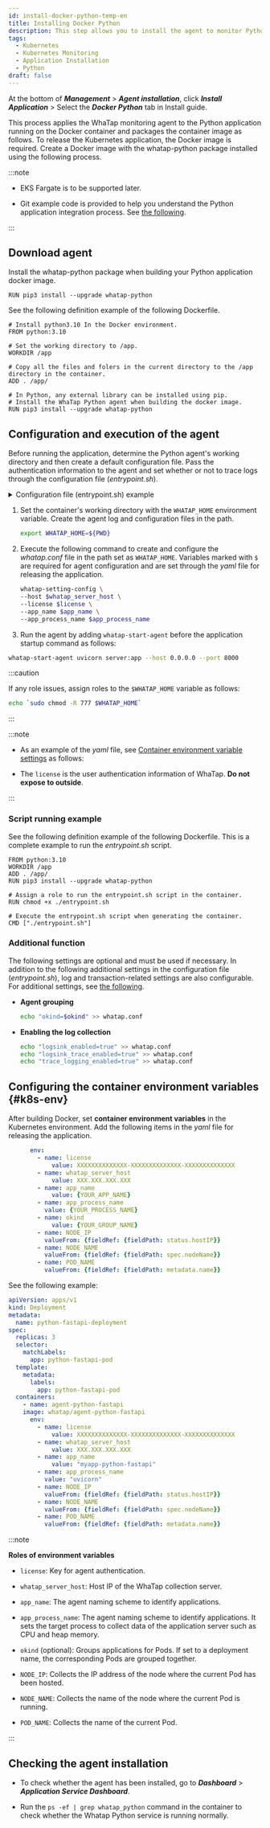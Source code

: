 ```yaml
---
id: install-docker-python-temp-en
title: Installing Docker Python
description: This step allows you to install the agent to monitor Python applications in the container.
tags:
  - Kubernetes
  - Kubernetes Monitoring
  - Application Installation
  - Python
draft: false
---
```



At the bottom of ***Management*** > ***Agent installation***, click ***Install Application*** > Select the ***Docker Python*** tab in Install guide.

This process applies the WhaTap monitoring agent to the Python application running on the Docker container and packages the container image as follows. To release the Kubernetes application, the Docker image is required. Create a Docker image with the whatap-python package installed using the following process.

:::note 

-   EKS Fargate is to be supported later. 

-   Git example code is provided to help you understand the Python application integration process. See [the following](https://github.com/whatap/kuber-apm-boilerplate/tree/main/python/fastapi).

:::

## Download agent

Install the whatap-python package when building your Python application docker image.

```docker
RUN pip3 install --upgrade whatap-python
```

See the following definition example of the following Dockerfile. 

```docker title='python ver 3.10'
# Install python3.10 In the Docker environment.
FROM python:3.10

# Set the working directory to /app.
WORKDIR /app

# Copy all the files and folers in the current directory to the /app directory in the container.
ADD . /app/

# In Python, any external library can be installed using pip. 
# Install the WhaTap Python agent when building the docker image.
RUN pip3 install --upgrade whatap-python
```

## Configuration and execution of the agent

Before running the application, determine the Python agent's working directory and then create a default configuration file. Pass the authentication information to the agent and set whether or not to trace logs through the configuration file (*entrypoint.sh*).

<details>
<summary>Configuration file (entrypoint.sh) example</summary>

```bash title='entrypoint.sh'
#!/bin/bash

# Set the working directory of the container to the WhaTap path. The agent logs and configuration file are generated in the path.
export WHATAP_HOME=${PWD}

# If any permission error occurs, remove the following comment.
#chmod -R 777 $WHATAP_HOME

# The following lists the settings required for agent configuration. Configure them through the yaml file for release of applications.
whatap-setting-config \
--host $whatap_server_host \
--license $license \
--app_name $app_name \
--app_process_name $app_process_name

# The following comments are additionally configured for agent grouping and activation of log collection. Use them if necessary.

# Agent grouping
#echo "okind=$okind" >> whatap.conf

# Activation of log collection
#echo "logsink_enabled=true" >> whatap.conf
#echo "logsink_trace_enabled=true" >> whatap.conf
#echo "trace_logging_enabled=true" >> whatap.conf


# Add whatap-start-agent before the application startup command to run the agent.  
whatap-start-agent uvicorn server:app --host 0.0.0.0 --port 8000
```

</details>

1.  Set the container's working directory with the `WHATAP_HOME` environment variable. Create the agent log and configuration files in the path. 

    ```bash
    export WHATAP_HOME=${PWD}
    ```

2.  Execute the following command to create and configure the *whatap.conf* file in the path set as `WHATAP_HOME`. Variables marked with `$` are required for agent configuration and are set through the *yaml* file for releasing the application.

    ```bash
    whatap-setting-config \
    --host $whatap_server_host \
    --license $license \
    --app_name $app_name \
    --app_process_name $app_process_name
    ```

3.  Run the agent by adding `whatap-start-agent` before the application startup command as follows: 

```bash
whatap-start-agent uvicorn server:app --host 0.0.0.0 --port 8000
```

:::caution

If any role issues, assign roles to the `$WHATAP_HOME` variable as follows:

```bash
echo `sudo chmod -R 777 $WHATAP_HOME`
```

:::

:::note 

-   As an example of the *yaml* file, see [Container environment variable settings](#k8s-env) as follows:

-   The `license` is the user authentication information of WhaTap. **Do not expose to outside**.

:::

### Script running example

See the following definition example of the following Dockerfile. This is a complete example to run the *entrypoint.sh* script.

```docker
FROM python:3.10
WORKDIR /app
ADD . /app/
RUN pip3 install --upgrade whatap-python 

# Assign a role to run the entrypoint.sh script in the container.
RUN chmod +x ./entrypoint.sh

# Execute the entrypoint.sh script when generating the container.
CMD ["./entrypoint.sh"]
```

### Additional function

The following settings are optional and must be used if necessary. In addition to the following additional settings in the configuration file (*entrypoint.sh*), log and transaction-related settings are also configurable. For additional settings, see [the following](https://docs.whatap.io/python/set-agent). 

-   **Agent grouping** 

    ```bash
    echo "okind=$okind" >> whatap.conf
    ```

-   **Enabling the log collection** 

    ```bash
    echo "logsink_enabled=true" >> whatap.conf
    echo "logsink_trace_enabled=true" >> whatap.conf
    echo "trace_logging_enabled=true" >> whatap.conf
    ```

## Configuring the container environment variables {#k8s-env}

After building Docker, set **container environment variables** in the Kubernetes environment. Add the following items in the *yaml* file for releasing the application. 

```yaml
	  env:
		- name: license
			value: XXXXXXXXXXXXXX-XXXXXXXXXXXXXX-XXXXXXXXXXXXXX
		- name: whatap_server_host
			value: XXX.XXX.XXX.XXX
		- name: app_name
			value: {YOUR_APP_NAME}
		- name: app_process_name
		  value: {YOUR_PROCESS_NAME}
		- name: okind
			value: {YOUR_GROUP_NAME}
		- name: NODE_IP
		  valueFrom: {fieldRef: {fieldPath: status.hostIP}}
		- name: NODE_NAME
		  valueFrom: {fieldRef: {fieldPath: spec.nodeName}}
		- name: POD_NAME
		  valueFrom: {fieldRef: {fieldPath: metadata.name}}
```

See the following example: 

```yaml
apiVersion: apps/v1
kind: Deployment
metadata:
  name: python-fastapi-deployment
spec:
  replicas: 3
  selector:
    matchLabels:
      app: python-fastapi-pod
  template:
    metadata:
      labels:
        app: python-fastapi-pod
  containers:
	- name: agent-python-fastapi
    image: whatap/agent-python-fastapi
	  env:
		- name: license
			value: XXXXXXXXXXXXXX-XXXXXXXXXXXXXX-XXXXXXXXXXXXXX
		- name: whatap_server_host
			value: XXX.XXX.XXX.XXX
		- name: app_name
			value: "myapp-python-fastapi"
		- name: app_process_name
		  value: "uvicorn"
		- name: NODE_IP
		  valueFrom: {fieldRef: {fieldPath: status.hostIP}}
		- name: NODE_NAME
		  valueFrom: {fieldRef: {fieldPath: spec.nodeName}}
		- name: POD_NAME
		  valueFrom: {fieldRef: {fieldPath: metadata.name}}
```

:::note

**Roles of environment variables**

-   `license`: Key for agent authentication.

-   `whatap_server_host`: Host IP of the WhaTap collection server.

-   `app_name`: The agent naming scheme to identify applications.

-   `app_process_name`: The agent naming scheme to identify applications. It sets the target process to collect data of the application server such as CPU and heap memory. 

-   `okind` (optional): Groups applications for Pods. If set to a deployment name, the corresponding Pods are grouped together.

-   `NODE_IP`: Collects the IP address of the node where the current Pod has been hosted.

-   `NODE_NAME`: Collects the name of the node where the current Pod is running.

-   `POD_NAME`: Collects the name of the current Pod.

:::

## Checking the agent installation

-   To check whether the agent has been installed, go to ***Dashboard*** > ***Application Service Dashboard***.

-   Run the `ps -ef | grep whatap_python` command in the container to check whether the Whatap Python service is running normally. 
